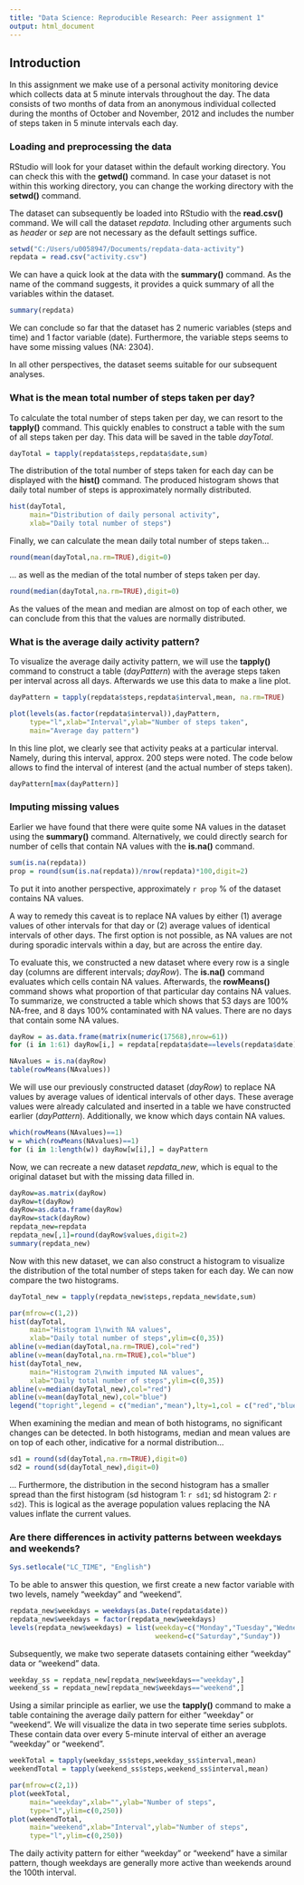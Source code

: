 ```yaml
---
title: "Data Science: Reproducible Research: Peer assignment 1"
output: html_document
---
```


## Introduction
In this assignment we make use of a personal activity monitoring device which collects data at 5 minute intervals throughout the day. The data consists of two months of data from an anonymous individual collected during the months of October and November, 2012 and includes the number of steps taken in 5 minute intervals each day.

### Loading and preprocessing the data
RStudio will look for your dataset within the default working directory. You can check this with the **getwd()** command. In case your dataset is not within this working directory, you can change the working directory with the **setwd()** command.

The dataset can subsequently be loaded into RStudio with the **read.csv()** command. We will call the dataset *repdata*. Including other arguments such as *header* or *sep* are not necessary as the default settings suffice.

```r
setwd("C:/Users/u0058947/Documents/repdata-data-activity")
repdata = read.csv("activity.csv")
```

We can have a quick look at the data with the **summary()** command. As the name of the command suggests, it provides a quick summary of all the variables within the dataset.

```r
summary(repdata)
```

We can conclude so far that the dataset has 2 numeric variables (steps and time) and 1 factor variable (date). Furthermore, the variable steps seems to have some missing values (NA: 2304).

In all other perspectives, the dataset seems suitable for our subsequent analyses.

### What is the mean total number of steps taken per day?

To calculate the total number of steps taken per day, we can resort to the **tapply()** command. This quickly enables to construct a table with the sum of all steps taken per day. This data will be saved in the table *dayTotal*.

```r
dayTotal = tapply(repdata$steps,repdata$date,sum)
```

The distribution of the total number of steps taken for each day can be displayed with the **hist()** command. The produced histogram shows that daily total number of steps is approximately normally distributed.  

```r
hist(dayTotal, 
     main="Distribution of daily personal activity",
     xlab="Daily total number of steps")
```

Finally, we can calculate the mean daily total number of steps taken...

```r
round(mean(dayTotal,na.rm=TRUE),digit=0)
```

... as well as the median of the total number of steps taken per day.

```r
round(median(dayTotal,na.rm=TRUE),digit=0)
```

As the values of the mean and median are almost on top of each other, we can conclude from  this that the values are normally distributed.

### What is the average daily activity pattern?
To visualize the average daily activity pattern, we will use the **tapply()** command to construct a table (*dayPattern*) with the average steps taken per interval across all days. Afterwards we use this data to make a line plot.

```r
dayPattern = tapply(repdata$steps,repdata$interval,mean, na.rm=TRUE)

plot(levels(as.factor(repdata$interval)),dayPattern,
     type="l",xlab="Interval",ylab="Number of steps taken",
     main="Average day pattern")
```

In this line plot, we clearly see that activity peaks at a particular interval. Namely, during this interval, approx. 200 steps were noted. The code below allows to find the interval of interest (and the actual number of steps taken).

```r
dayPattern[max(dayPattern)]
```

### Imputing missing values
Earlier we have found that there were quite some NA values in the dataset using the **summary()** command. Alternatively, we could directly search for number of cells that contain NA values with the **is.na()** command.

```r
sum(is.na(repdata))
prop = round(sum(is.na(repdata))/nrow(repdata)*100,digit=2)
```

To put it into another perspective, approximately `r prop` % of the dataset contains NA values.

A way to remedy this caveat is to replace NA values by either (1) average values of other intervals for that day or (2) average values of identical intervals of other days. The first option is not possible, as NA values are not during sporadic intervals within a day, but are across the entire day.

To evaluate this, we constructed a new dataset where every row is a single day (columns are different intervals; *dayRow*). The **is.na()** command evaluates which cells contain NA values. Afterwards, the **rowMeans()** command shows what proportion of that particular day contains NA values. To summarize, we constructed a table which shows that 53 days are 100% NA-free, and 8 days 100%  contaminated with NA values. There are no days that contain some NA values.

```r
dayRow = as.data.frame(matrix(numeric(17568),nrow=61))
for (i in 1:61) dayRow[i,] = repdata[repdata$date==levels(repdata$date)[i],1]

NAvalues = is.na(dayRow)
table(rowMeans(NAvalues))
```

We will use our previously constructed dataset (*dayRow*) to replace NA values by average values of identical intervals of other days. These average values were already calculated and inserted in a table we have constructed earlier (*dayPattern*). Additionally, we know which days contain NA values.

```r
which(rowMeans(NAvalues)==1)
w = which(rowMeans(NAvalues)==1)
for (i in 1:length(w)) dayRow[w[i],] = dayPattern
```

Now, we can recreate a new dataset *repdata_new*, which is equal to the original dataset but with the missing data filled in.

```r
dayRow=as.matrix(dayRow)
dayRow=t(dayRow)
dayRow=as.data.frame(dayRow)
dayRow=stack(dayRow)
repdata_new=repdata
repdata_new[,1]=round(dayRow$values,digit=2)
summary(repdata_new)
```

Now with this new dataset, we can also construct a histogram to visualize the distribution of the total number of steps taken for each day. We can now compare the two histograms. 

```r
dayTotal_new = tapply(repdata_new$steps,repdata_new$date,sum)

par(mfrow=c(1,2))
hist(dayTotal, 
     main="Histogram 1\nwith NA values",
     xlab="Daily total number of steps",ylim=c(0,35))
abline(v=median(dayTotal,na.rm=TRUE),col="red")
abline(v=mean(dayTotal,na.rm=TRUE),col="blue")
hist(dayTotal_new, 
     main="Histogram 2\nwith imputed NA values",
     xlab="Daily total number of steps",ylim=c(0,35))
abline(v=median(dayTotal_new),col="red")
abline(v=mean(dayTotal_new),col="blue")
legend("topright",legend = c("median","mean"),lty=1,col = c("red","blue"))
```

When examining the median and mean of both histograms, no significant changes can be detected. In both histograms, median and mean values are on top of each other, indicative for a normal distribution...

```r
sd1 = round(sd(dayTotal,na.rm=TRUE),digit=0)
sd2 = round(sd(dayTotal_new),digit=0)
```

... Furthermore, the distribution in the second histogram has a smaller spread than the first histogram (sd histogram 1: `r sd1`; sd histogram 2: `r sd2`). This is logical as the average population values replacing the NA values inflate the current values. 

### Are there differences in activity patterns between weekdays and weekends?
```r
Sys.setlocale("LC_TIME", "English")
```

To be able to answer this question, we first create a new factor variable with two levels, namely "weekday" and "weekend".

```r
repdata_new$weekdays = weekdays(as.Date(repdata$date))
repdata_new$weekdays = factor(repdata_new$weekdays)
levels(repdata_new$weekdays) = list(weekday=c("Monday","Tuesday","Wednesday","Thursday","Friday"),
                                    weekend=c("Saturday","Sunday"))
```

Subsequently, we make two seperate datasets containing either "weekday" data or "weekend" data.

```r
weekday_ss = repdata_new[repdata_new$weekdays=="weekday",]
weekend_ss = repdata_new[repdata_new$weekdays=="weekend",]
```

Using a similar principle as earlier, we use the **tapply()** command to make a table containing the average daily pattern for either "weekday" or "weekend". We will visualize the data in two seperate time series subplots. These contain data over every 5-minute interval of either an average "weekday" or "weekend".

```r
weekTotal = tapply(weekday_ss$steps,weekday_ss$interval,mean)
weekendTotal = tapply(weekend_ss$steps,weekend_ss$interval,mean)

par(mfrow=c(2,1))
plot(weekTotal, 
     main="weekday",xlab="",ylab="Number of steps",
     type="l",ylim=c(0,250))
plot(weekendTotal, 
     main="weekend",xlab="Interval",ylab="Number of steps",
     type="l",ylim=c(0,250))
```

The daily activity pattern for either "weekday" or "weekend" have a similar pattern, though weekdays are generally more active than weekends around the 100th interval.